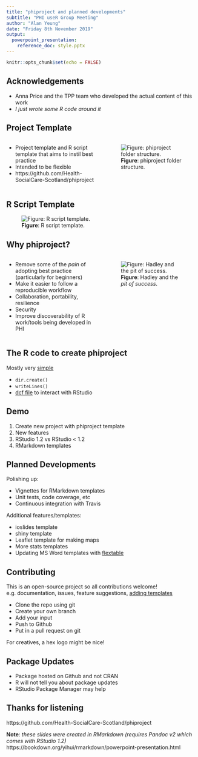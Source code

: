 ```yaml
---
title: "phiproject and planned developments"
subtitle: "PHI useR Group Meeting"
author: "Alan Yeung"
date: "Friday 8th November 2019"
output:
  powerpoint_presentation:
    reference_doc: style.pptx
---
```


```r
knitr::opts_chunk$set(echo = FALSE)
```

## Acknowledgements

- Anna Price and the TPP team who developed the actual content of this work
- *I just wrote some R code around it*

## Project Template

:::::: {.columns}
::: {.column width="50%"}
- Project template and R script template that aims to instil best practice
- Intended to be flexible
- https://github.com/Health-SocialCare-Scotland/phiproject
:::

::: {.column width="50%"}
![**Figure**: phiproject folder structure.](folder_structure.png)
:::
::::::

## R Script Template
![**Figure**: R script template.](r_template.png)


## Why phiproject?

:::::: {.columns}
::: {.column width="50%"}
- Remove some of the *pain* of adopting best practice (particularly for beginners)
- Make it easier to follow a reproducible workflow
- Collaboration, portability, resilience
- Security
- Improve discoverability of R work/tools being developed in PHI
:::

::: {.column width="50%"}
![**Figure**: Hadley and the *pit of success*.](pit_of_success.jpg)
:::
::::::

## The R code to create phiproject

Mostly very [simple](https://github.com/Health-SocialCare-Scotland/phiproject/blob/master/R/phiproject.R)

- `dir.create()`
- `writeLines()`
- [dcf file](https://github.com/Health-SocialCare-Scotland/phiproject/blob/master/inst/rstudio/templates/project/phiproject.dcf) to interact with RStudio

## Demo

1. Create new project with phiproject template
2. New features
3. RStudio 1.2 vs RStudio < 1.2
4. RMarkdown templates

## Planned Developments

Polishing up:

- Vignettes for RMarkdown templates
- Unit tests, code coverage, etc
- Continuous integration with Travis

Additional features/templates:

- ioslides template
- shiny template
- Leaflet template for making maps
- More stats templates
- Updating MS Word templates with [flextable](https://davidgohel.github.io/flextable)

## Contributing

This is an open-source project so all contributions welcome! e.g. documentation, issues, feature suggestions, [adding templates](https://github.com/Health-SocialCare-Scotland/phiproject#rmarkdown-templates)

- Clone the repo using git
- Create your own branch
- Add your input
- Push to Github
- Put in a pull request on git

For creatives, a hex logo might be nice!

## Package Updates
- Package hosted on Github and not CRAN
- R will not tell you about package updates
- RStudio Package Manager may help

## Thanks for listening

https://github.com/Health-SocialCare-Scotland/phiproject 
  
**Note**: *these slides were created in RMarkdown (requires Pandoc v2 which comes with RStudio 1.2)*  
https://bookdown.org/yihui/rmarkdown/powerpoint-presentation.html
